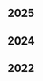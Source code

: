 <div class="tags">

## 2025

<ul>
  <PostAndDate
    date="2025-07-05"
    title="Building a Recurrent Neural Network from Scratch with Python and Mathematics"
    url="/building-a-recurrent-neural-network-from-scratch-with-python-and-mathematics"
  />
  <PostAndDate
    date="2025-05-03"
    title="Building a Logistic Regression from Scratch with Python & Mathematics"
    url="/building-a-logistic-regression-from-scratch-with-python-and-mathematics"
  />
  <PostAndDate
    date="2025-03-20"
    title="Building a Linear Regression from Scratch with Python & Mathematics"
    url="/building-a-linear-regression-from-scratch-with-python-and-mathematics"
  />
  <PostAndDate
    date="2025-01-02"
    title="Building A Deep Neural Network from Scratch"
    url="/building-a-deep-neural-network-from-scratch"
  />
</ul>

## 2024

<ul>
  <PostAndDate
    date="2024-11-17"
    title="Building A Neural Network from Scratch with Mathematics and Python"
    url="/building-a-neural-network-from-scratch-with-mathematics-and-python"
  />
  <PostAndDate
    date="2024-09-13"
    title="Training ML Models for Cancer Tumor Classification"
    url="/training-ml-models-for-cancer-tumor-classification"
  />
</ul>

## 2022

<ul>
  <PostAndDate
    date="2022-04-27"
    title="Multilayer Perceptron"
    url="/series/introduction-to-machine-learning/multilayer-perceptron"
  />
  <PostAndDate
    date="2022-04-26"
    title="Logistic Regression"
    url="/series/introduction-to-machine-learning/logistic-regression"
  />
</ul>

</div>
